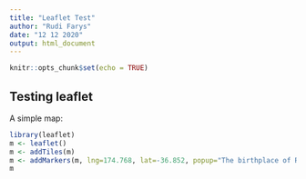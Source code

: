 ---
title: "Leaflet Test"
author: "Rudi Farys"
date: "12 12 2020"
output: html_document
---

```{r setup, include=FALSE}
knitr::opts_chunk$set(echo = TRUE)
```

## Testing leaflet

A simple map:

```{r cars}
library(leaflet)
m <- leaflet()
m <- addTiles(m)
m <- addMarkers(m, lng=174.768, lat=-36.852, popup="The birthplace of R")
m
```


